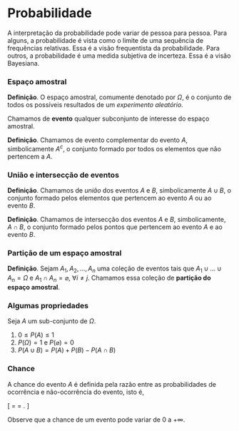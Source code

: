 # Probabilidade

A interpretação da probabilidade pode variar de pessoa para pessoa. Para alguns, a probabilidade é vista como o limite de uma sequência de frequências relativas. Essa é a visão frequentista da probabilidade. Para outros, a probabilidade é uma medida subjetiva de incerteza. Essa é a visão Bayesiana.

### Espaço amostral

**Definição**. O espaço amostral, comumente denotado por $\Omega$, é o conjunto de todos os possíveis resultados de um *experimento aleatório*.

Chamamos de **evento** qualquer subconjunto de interesse do espaço amostral.

**Definição**. Chamamos de evento complementar do evento $A$, simbolicamente $A^c$, o conjunto formado por todos os elementos que não pertencem a $A$.

### União e intersecção de eventos

**Definição**. Chamamos de *união* dos eventos $A$ e $B$, simbolicamente $A \cup B$, o conjunto formado pelos elementos que pertencem ao evento $A$ ou ao evento $B$.

**Definição**. Chamamos de intersecção dos eventos $A$ e $B$, simbolicamente, $A \cap B$, o conjunto formado pelos pontos que pertencem ao evento $A$ e ao evento $B$.

### Partição de um espaço amostral

**Definição**. Sejam $A_1, A_2, ..., A_n$ uma coleção de eventos tais que $A_1 \cup ...\cup A_n = \Omega$ e $A_1 \cap A_n = \varnothing$, $\forall i \neq j$. Chamamos essa coleção de **partição do espaço amostral**.

### Algumas propriedades

Seja $A$ um sub-conjunto de $\Omega$.

1. $0 \leq P(A) \leq 1$
2. $P(\Omega) = 1$ e $P(\varnothing) = 0$
3. $P(A \cup B) = P(A) + P(B) - P(A \cap B)$

### Chance

A chance do evento $A$ é definida pela razão entre as probabilidades de ocorrência e não-ocorrência do evento, isto é,

\[
\text{Chance de A} = \frac{P(A)}{P(A^c)} = \frac{P(\text{A ocorrer})}{P(\text{A não ocorrer})}.
\]

Observe que a chance de um evento pode variar de 0 a $+ \infty$.
